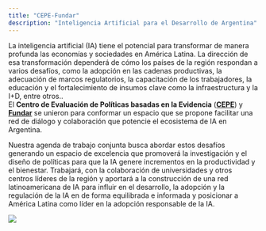 ```yaml
---
title: "CEPE-Fundar"
description: "Inteligencia Artificial para el Desarrollo de Argentina"
---
```


La inteligencia artificial (IA) tiene el potencial para transformar de manera profunda las economías y sociedades en América Latina. La dirección de esa transformación dependerá de cómo los países de la región respondan a varios desafíos, como la adopción en las cadenas productivas, la adecuación de marcos regulatorios, la capacitación de los trabajadores, la educación y el fortalecimiento de insumos clave como la infraestructura y la I+D, entre otros..\
El **Centro de Evaluación de Políticas basadas en la Evidencia** ([**CEPE**](https://www.utdt.edu/listado_contenidos.php?id_item_menu=25278)) y [**Fundar**](https://fund.ar/serie/inteligencia-artificial) se unieron para conformar un espacio que se propone facilitar una red de diálogo y colaboración que potencie el ecosistema de IA en Argentina.

Nuestra agenda de trabajo conjunta busca abordar estos desafíos generando un espacio de excelencia que promoverá la investigación y el diseño de políticas para que la IA genere incrementos en la productividad y el bienestar. Trabajará, con la colaboración de universidades y otros centros líderes de la región y aportará a la construcción de una red latinoamericana de IA para influir en el desarrollo, la adopción y la regulación de la IA en de forma equilibrada e informada y posicionar a América Latina como líder en la adopción responsable de la IA.

![](logos_combinados.png)
